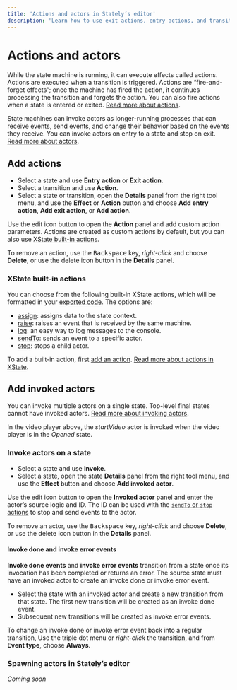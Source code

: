 ```yaml
---
title: 'Actions and actors in Stately’s editor'
description: 'Learn how to use exit actions, entry actions, and transition actions, and invoke actors in Stately’s editor.'
---
```


# Actions and actors

While the state machine is running, it can execute effects called actions. Actions are executed when a transition is triggered. Actions are “fire-and-forget effects”; once the machine has fired the action, it continues processing the transition and forgets the action. You can also fire actions when a state is entered or exited. [Read more about actions](/docs/actions).

State machines can invoke actors as longer-running processes that can receive events, send events, and change their behavior based on the events they receive. You can invoke actors on entry to a state and stop on exit. [Read more about actors](actors.mdx).

<EmbedMachine embedURL="https://stately.ai/registry/editor/embed/c447d996-cef1-421d-a422-8be695668764?code=834448b4-3b8b-4de9-8b2e-353fd2b342de&mode=design&machineId=000b2694-2267-413c-8477-988cc750d581" title="Demo of actions and actors"/>

## Add actions

- Select a state and use <Plus size={18} /> **Entry action** or **Exit action**.
- Select a transition and use <Plus size={18} /> **Action**.
- Select a state or transition, open the <Info size={18} /> **Details** panel from the right tool menu, and use the <Plus size={18} /> **Effect** or <Plus size={18} /> **Action**  button and choose **Add entry action**, **Add exit action**, or **Add action**.

Use the <Edit size={18} /> edit icon button to open the **Action** panel and add custom action parameters. Actions are created as custom actions by default, but you can also use [XState built-in actions](#xstate-built-in-actions).

To remove an action, use the <kbd>Backspace</kbd> key, *right-click* and choose **Delete**, or use the <Trash size={18} /> delete icon button in the **Details** panel.

### XState built-in actions

You can choose from the following built-in XState actions, which will be formatted in your [exported code](export-as-code.mdx). The options are:

- [assign](/docs/actions/#assign-action): assigns data to the state context.
- [raise](/docs/actions/#raise-action): raises an event that is received by the same machine.
- [log](/docs/actions/#log-action): an easy way to log messages to the console.
- [sendTo](/docs/actions/#send-to-action): sends an event to a specific actor.
- [stop](/docs/actions/#stop-action): stops a child actor.

To add a built-in action, first [add an action](#add-actions). [Read more about actions in XState](actions.mdx).

## Add invoked actors

You can invoke multiple actors on a single state. Top-level final states cannot have invoked actors. [Read more about invoking actors](invoke.mdx).

<EmbedMachine
  embedURL="https://stately.ai/registry/editor/embed/e13bef2b-bb13-4465-96ac-0bc25340688e?machineId=66f77051-089e-4b0a-9fa9-42e1f7598135"
  name="video player"
/>

In the video player above, the *startVideo* actor is invoked when the video player is in the *Opened* state.

### Invoke actors on a state

- Select a state and use <PlayCircle size={18} /> **Invoke**.
- Select a state, open the state <Info size={18} /> **Details** panel from the right tool menu, and use the <Plus size={18} /> **Effect** button and choose **Add invoked actor**.

Use the <Edit size={18} /> edit icon button to open the **Invoked actor** panel and enter the actor’s source logic and ID. The ID can be used with the [`sendTo` or `stop` actions](#xstate-built-in-actions) to stop and send events to the actor.

To remove an actor, use the <kbd>Backspace</kbd> key, *right-click* and choose **Delete**, or use the <Trash size={18} /> delete icon button in the **Details** panel.

#### Invoke done and invoke error events

**Invoke done events** and **invoke error events** transition from a state once its invocation has been completed or returns an error. The source state must have an invoked actor to create an invoke done or invoke error event.

- Select the state with an invoked actor and create a new transition from that state. The first new transition will be created as an invoke done event. 
- Subsequent new transitions will be created as invoke error events.

To change an invoke done or invoke error event back into a regular transition, Use the <MoreHorizontal size={18} /> triple dot menu or *right-click* the transition, and from **Event type**, choose **Always**.

### Spawning actors in Stately’s editor

_Coming soon_